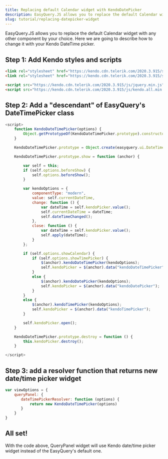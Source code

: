 ```yaml
---
title: Replacing default Calendar widget with KendoDatePicker
description: EasyQuery.JS allows you to replace the default Calendar widget with any other component by your choice. Here we are going to describe how to change it with your Kendo DateTime picker.
slug: tutorial/replacing-datepicker-widget
---
```


<PageTitle title={frontmatter.title} />

EasyQuery.JS allows you to replace the default Calendar widget with any other component by your choice. Here we are going to describe how to change it with your Kendo DateTime picker.

## Step 1: Add Kendo styles and scripts

```html
<link rel="stylesheet" href="https://kendo.cdn.telerik.com/2020.3.915/styles/kendo.common.min.css" />
<link rel="stylesheet" href="https://kendo.cdn.telerik.com/2020.3.915/styles/kendo.default.min.css" />

<script src="https://kendo.cdn.telerik.com/2020.3.915/js/jquery.min.js"></script>
<script src="https://kendo.cdn.telerik.com/2020.3.915/js/kendo.all.min.js"></script>
```

## Step 2: Add a "descendant" of EasyQuery's DateTimePicker class

```js
<script>
    function KendoDateTimePicker(options) {
        Object.getPrototypeOf(KendoDateTimePicker.prototype).constructor.call(this, options);
    }

    KendoDateTimePicker.prototype = Object.create(easyquery.ui.DateTimePicker.prototype);

    KendoDateTimePicker.prototype.show = function (anchor) {

        var self = this;
        if (self.options.beforeShow) {
            self.options.beforeShow();
        }

        var kendoOptions = {
            componentType: "modern",
            value: self.currentDateTime,
            change: function () {
                var dateTime = self.kendoPicker.value();
                self.currentDateTime = dateTime;
                self.dateTimeChanged();
            },
            close: function () {
                var dateTime = self.kendoPicker.value();
                self.apply(dateTime);
            }
        };

        if (self.options.showCalendar) {
            if (self.options.showTimePicker) {
                $(anchor).kendoDateTimePicker(kendoOptions);
                self.kendoPicker = $(anchor).data("kendoDateTimePicker");
            }
            else {
                $(anchor).kendoDatePicker(kendoOptions);
                self.kendoPicker = $(anchor).data("kendoDatePicker");
            }
        }
        else {
            $(anchor).kendoTimePicker(kendoOptions);
            self.kendoPicker = $(anchor).data("kendoTimePicker");
        }

        self.kendoPicker.open();
    }

    KendoDateTimePicker.prototype.destroy = function () {
        this.kendoPicker.destroy();
    }

</script>
```

## Step 3: add a resolver function that returns new date/time picker widget

```js
var viewOptions = {
    queryPanel: {
       dateTimePickerResolver: function (options) {
           return new KendoDateTimePicker(options)
       }
    }
}
```


## All set!

With the code above, QueryPanel widget will use Kendo date/time picker widget instead of the EasyQuery's default one.